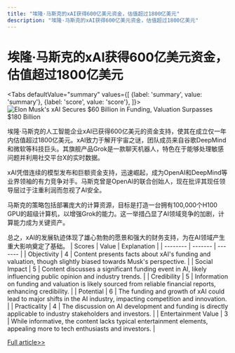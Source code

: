 ```yaml
---
title: "埃隆·马斯克的xAI获得600亿美元资金，估值超过1800亿美元"
description: "埃隆·马斯克的xAI获得600亿美元资金，估值超过1800亿美元"
---
```



# 埃隆·马斯克的xAI获得600亿美元资金，估值超过1800亿美元


<Tabs
	defaultValue="summary"
	values={[
	{label: 'summary', value: 'summary'},
	{label: 'score', value: 'score'},
]}>
<TabItem value="summary">
<img
  src="https://image.informedainews.com/2024/06/Tec-lVk-1717494798-0.jpg"
  alt="Elon Musk's xAI Secures $60 Billion in Funding, Valuation Surpasses $180 Billion"
/>



埃隆·马斯克的人工智能企业xAI已获得600亿美元的资金支持，使其在成立仅一年内估值超过1800亿美元。xAI致力于解开宇宙之谜，团队成员来自谷歌DeepMind和微软等科技巨头。其旗舰产品Grok是一款聊天机器人，特色在于能够处理敏感问题并利用社交平台X的实时数据。

xAI凭借连续的模型发布和巨额资金支持，迅速崛起，成为OpenAI和DeepMind等业界领袖的有力竞争对手。马斯克曾是OpenAI的联合创始人，现在批评其现任领导层过于注重利润而忽视了AI安全。

马斯克的策略包括部署庞大的计算资源，目标是打造一台拥有100,000个H100 GPU的超级计算机，以增强Grok的能力。这一举措凸显了AI领域竞争的加剧，计算能力成为关键资产。

总之，xAI的发展轨迹体现了雄心勃勃的愿景和强大的财务支持，为在AI领域产生重大影响奠定了基础。
</TabItem>
<TabItem value="score">
	| Scores     | Value   | Explanation |
	| -------- | ------- | ------- |
	| Objectivity  | 4    | Content presents facts about xAI's funding and valuation, though slightly biased towards Musk's perspective.    |
	| Social Impact | 5     | Content discusses a significant funding event in AI, likely influencing public opinion and industry trends.    |
	| Credibility    | 5    | Information on funding and valuation is likely sourced from reliable financial reports, enhancing credibility.    |
	| Potential    | 6    | The funding and growth of xAI could lead to major shifts in the AI industry, impacting competition and innovation.    |
	| Practicality    | 4    | The discussion on AI development and funding is directly applicable to industry stakeholders and investors.    |
	| Entertainment Value    | 3    | While informative, the content lacks typical entertainment elements, appealing more to tech enthusiasts and investors.    |
</TabItem>
</Tabs>

[Full article>>](https://www.mittrchina.com/news/detail/13361)
